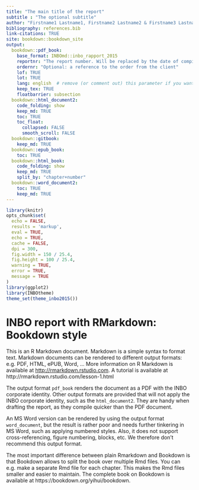 ```yaml
---
title: "The main title of the report"
subtitle : "The optional subtitle"
author: "Firstname1 Lastname1, Firstname2 Lastname2 & Firstname3 Lastname3"
bibliography: references.bib
link-citations: TRUE
site: bookdown::bookdown_site
output: 
  bookdown::pdf_book:
    base_format: INBOmd::inbo_rapport_2015
    reportnr: "The report number. Will be replaced by the date of compilation when missing."
    ordernr: "Optional: a reference to the order from the client"
    lof: TRUE
    lot: TRUE
    lang: english  # remove (or comment out) this parameter if you want Dutch
    keep_tex: TRUE
    floatbarrier: subsection
  bookdown::html_document2:
    code_folding: show
    keep_md: TRUE
    toc: TRUE
    toc_float:
      collapsed: FALSE
      smooth_scroll: FALSE
  bookdown::gitbook: 
    keep_md: TRUE
  bookdown::epub_book: 
    toc: TRUE
  bookdown::html_book:
    code_folding: show
    keep_md: TRUE
    split_by: "chapter+number"
  bookdown::word_document2:
    toc: TRUE
    keep_md: TRUE
---
```

```r
library(knitr)
opts_chunk$set(
  echo = FALSE, 
  results = 'markup',
  eval = TRUE,
  echo = TRUE,
  cache = FALSE,
  dpi = 300,
  fig.width = 150 / 25.4,
  fig.height = 100 / 25.4,
  warning = TRUE,
  error = TRUE,
  message = TRUE
)
library(ggplot2)
library(INBOtheme)
theme_set(theme_inbo2015())
```

# INBO report with RMarkdown: Bookdown style


This is an R Markdown document. Markdown is a simple syntax to format text. Markdown documents can be rendered to different output formats: e.g. PDF, HTML, ePUB, Word, ... More information on R Markdown is available at <http://rmarkdown.rstudio.com>. A tutorial is available at http://rmarkdown.rstudio.com/lesson-1.html

The output format `pdf_book` renders the document as a PDF with the INBO corporate identity.
Other output formats are provided that will not apply the INBO corporate identity, such as the `html_document2`. They are handy when drafting the report, as they compile quicker than the PDF document.

An MS Word version can be rendered by using the output format `word_document`, but the result is rather poor and needs further tinkering in MS Word, such as applying numbered styles. Also, it does not support cross-referencing, figure numbering, blocks, etc. We therefore don't recommend this output format.


The most important difference between plain Rmarkdown and Bookdown is that Bookdown allows to split the book over multiple Rmd files. You can e.g. make a separate Rmd file for each chapter. This makes the Rmd files smaller and easier to maintain. The complete book on Bookdown is available at https://bookdown.org/yihui/bookdown.
